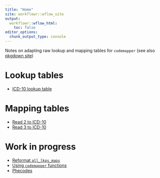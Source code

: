 ```yaml
---
title: "Home"
site: workflowr::wflow_site
output:
  workflowr::wflow_html:
    toc: false
editor_options:
  chunk_output_type: console
---
```


Notes on adapting raw lookup and mapping tables for `codemapper` (see also [pkgdown site](pkgdown_site/index.html))

# Lookup tables

-   [ICD-10 lookup table](icd10_lkp.html)

# Mapping tables

-   [Read 2 to ICD-10](read2_icd10_mapping.html)
-   [Read 3 to ICD-10](read3_icd10_mapping.html)

# Work in progress

- [Reformat `all_lkps_maps`](reformat_all_lkps_maps.html)
- [Using `codemapper` functions](clinical_codes_lkps_and_mappings.html)
- [Phecodes](phecodes.html)
